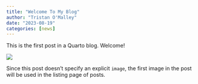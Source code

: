 ```yaml
---
title: "Welcome To My Blog"
author: "Tristan O'Malley"
date: "2023-08-19"
categories: [news]
---
```


This is the first post in a Quarto blog. Welcome!

![](thumbnail.jpg)

Since this post doesn't specify an explicit `image`, the first image in the post will be used in the listing page of posts.
